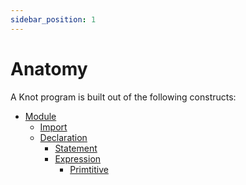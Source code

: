 ```yaml
---
sidebar_position: 1
---
```


# Anatomy

A Knot program is built out of the following constructs:

- [Module](module)
  - [Import](module/import-export)
  - [Declaration](declaration)
    - [Statement](statement)
    - [Expression](expression)
      - [Primtitive](primitive)
